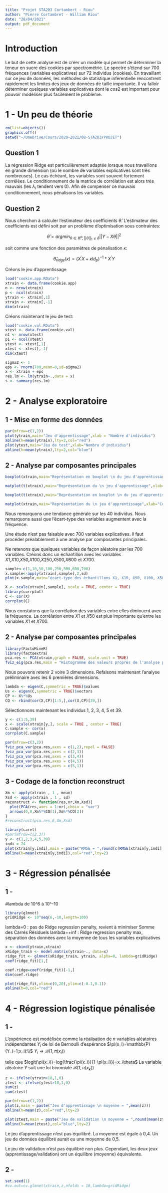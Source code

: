 ```yaml
---
title: "Projet STA203 Cortambert - Riou"
author: "Pierre Cortambret - William Riou"
date: "28/04/2021"
output: pdf_document
---
```

# Introduction

Le but de cette analyse est de créer un modèle qui permet de déterminer la teneur en sucre des cookies par spectrométrie. Le spectre s'étend sur 700 fréquences (variables explicatives) sur 72 individus (cookies). En travaillant sur ce jeu de données, les méthodes de statistique inférentielle rencontrent rapidement les limites des jeux de données de taille importante. Il va falloir déterminer quelques variables explicatives dont le $cos2$ est important pour pouvoir modéliser plus facilement le problème.

# 1 - Un peu de théorie
```r
rm(list=objects())
graphics.off()
setwd("~/OneDrive/Cours/2020-2021/08-STA203/PROJET")
```

## Question 1
La régression Ridge est particulièrement adaptée lorsque nous travaillons en grande dimension (où le nombre de variables explicatives sont très nombreuses). Le cas échéant, les variables sont souvent fortement corrélées. Le conditionnement de la matrice de corrélation est alors très mauvais (les $\lambda_i$ tendent vers $0$). Afin de compenser ce mauvais conditionnement, nous pénalisons les variables.

## Question 2
Nous cherchon à calculer l'estimateur des coefficients $\hat{\theta}$.
L'estimateur des coefficients est défini soit par un problème d'optimisation sous contraintes:

$$\hat{\theta} = argmin_{\theta \in \mathbb{R}^p;||\theta||_1 \leq \delta} ||Y-X \theta||^2$$

soit comme une fonction des paramètres de pénalisation $\kappa$:

$$\hat{\theta}_{ridge}(\kappa) = (X^{'}X+\kappa Id_p)^{-1}*X^{'}Y$$


Créons le jeu d'apprentissage
```r
load("cookie.app.RData")
xtrain <- data.frame(cookie.app)
n <- nrow(xtrain)
p <- ncol(xtrain)
ytrain <- xtrain[,1]
xtrain <- xtrain[,-1]
dim(xtrain)
```

Créons maintenant le jeu de test:
```r
load("cookie.val.RData")
xtest <- data.frame(cookie.val)
n1 <- nrow(xtest)
p1 <- ncol(xtest)
ytest <- xtest[,1]
xtest <- xtest[,-1]
dim(xtest)
```

```r
sigma2 <- 1
eps <- rnorm(700,mean=0,sd=sigma2)
x <- xtrain + eps
res.lm <- lm(ytrain~.,data = x)
s <- summary(res.lm)
```


# 2 - Analyse exploratoire

## 1 - Mise en forme des données

```r
par(mfrow=c(1,2))
plot(ytrain,main="Jeu d'apprentissage",xlab = "Nombre d'individus")
abline(h=mean(ytrain),lty=2,col="red")
plot(ytest,main="Jeu de test",xlab="Nombre d'individus")
abline(h=mean(ytrain),lty=2,col="blue")
```



## 2 - Analyse par composantes principales
```r
boxplot(xtrain,main="Représentation en boxplot \n du jeu d'apprentissage",xlab="Fréquences",ylim=c(0,2))

matplot(t(xtrain),main="Représentation du \n jeu d'apprentissage",xlab="Fréquences",ylab = "xtrain",ylim=c(0,2),type="l")

boxplot(t(xtrain),main="Représentation en boxplot \n du jeu d'apprentissage",xlab="Cookies",ylim=c(0,2))

matplot(xtrain,main="Représentation du \n jeu d'apprentissage",xlab="Cookies",ylab = "xtrain",ylim=c(0,2),type="l")

```
Nous remarquons une tendance générale sur les 40 individus. Nous remarquons aussi que l'écart-type des variables augmentent avec la fréquence.

Une étude n'est pas faisable avec 700 variables explicatives. Il faut procéder préalablement à une analyse par composantes principales. 

Ne retenons que quelques variables de façon aléatoire par les 700 variables.
Créons donc un échantillon avec les variables $X1$,$X10$,$X50$,$X100$,$X250$,$X500$,$X600$ et $X700$.
```r
sample<-c(1,10,50,100,250,500,600,700)
x.sample<-apply(xtrain[,sample],2,sd)
plot(x.sample,main="écart-type des échantillons X1, X10, X50, X100, X500 et X700",ylab="variance")
```

```r
X <- scale(xtrain[,sample], scale = TRUE, center = TRUE)
library(corrplot)
C <- cor(X)
corrplot(C)
```
Nous constatons que la corrélation des variables entre elles diminuent avec la fréquence. La corrélation entre $X1$ et $X50$ est plus importante qu'entre les variables $X1$ et $X700$.

## 2 - Analyse par composantes principales
```r
library(FactoMineR)
library(factoextra)
pca.res <- PCA(xtrain,graph = FALSE, scale.unit = TRUE)
fviz_eig(pca.res,main = "Histogramme des valeurs propres de l'analyse par composantes principales",addlabels = TRUE)
```
Nous pouvons retenir 2 voire 3 dimensions.
Refaisons maintenant l'analyse préliminaire avec les 6 premières dimensions.
```r
lambda <- eigen(C,symmetric = TRUE)$values
Us <- eigen(C,symmetric = TRUE)$vectors
CP <- X%*%Us
CQ <- rbind(cor(X,CP)[1:5,],cor(X,CP)[39,])
```


Sélectionnons maintenant les individus 1, 2, 3, 4, 5 et 39.

```r
y <- c(1:5,39)
x <- scale(xtrain[y,], scale = TRUE , center = TRUE)
C.sample <- cor(x)
corrplot(C.sample)
```



```r
par(mfrow=c(3,2))
fviz_pca_var(pca.res,axes = c(1,2),repel = FALSE)
fviz_pca_var(pca.res,axes = c(2,3))
fviz_pca_var(pca.res,axes = c(3,4))
fviz_pca_var(pca.res,axes = c(4,5))
fviz_pca_var(pca.res,axes = c(5,1))
```

## 3 - Codage de la fonction reconstruct
```r
Xm <- apply(xtrain , 1 , mean)
Xsd <- apply(xtrain , 1 , sd)
reconstruct <- function(res,nr,Xm,Xsd){
  plot(PCA(res,axes = 1:nr),choix = "var")
  arrows(0,0,Xm%*%CQ[1],Xm%*%CQ[2])
}
#reconstruct(pca.res,6,Xm,Xsd)
```



```r
library(caret)
#par(mfrow=c(2,3))
y <- c(1,2,3,4,5,39)
indi = 24
plot(xtrain[y,indi],main = paste("RMSE = ",round(c(RMSE(xtrain[y,indi],ytrain)),2),"\n MAE = ",round(c(MAE(xtrain[y,indi],ytrain))),4),ylab="X24")
abline(h=mean(xtrain[y,indi]),col="red",lty=2)
```

# 3 - Régression pénalisée

## 1 - 

#lambda de 10^6 à 10^-10
```r
library(glmnet)
gridRidge <- 10^seq(6,-10,length=100)
```
lambda=0 : pas de Ridge regression penalty, revient à minimiser Somme des Carrés Résiduels
lambda=+inf : Ridge regression penalty max, séparation des données avec la moyenne de tous les variables explicatives
```r
x <- cbind(ytrain,xtrain)
xRidge_train <- model.matrix(ytrain~., data=x)
ridge_fit <- glmnet(xRidge_train, ytrain, alpha=0, lambda=gridRidge)
coef(ridge_fit)[1,]

coef.ridge=coef(ridge_fit)[-1,]
dim(coef.ridge)

plot(ridge_fit,xlim=c(0,20),ylim=c(-0.1,0.1))
abline(h=0,col="red")
```

# 4 - Régression logistique pénalisée

## 1 -
L'expérience est modélisée comme la réalisation de $n$ variables aléatoires indépendantes $Y_i$ de loi de Bernoulli d'espérance $\pi(x_i)=\mathbb{P}(Y_i=1;x_i):\\$
$Y_i \rightarrow \mathcal{B}(1,\pi(x_i))$

telle que $logit(\pi(x_i))=log(\frac{\pi(x_i)}{1-\pi(x_i)})=x_i\theta$
La variable aléatoire $Y$ suit une loi binomiale $\mathcal{B}(1,\pi(x_k))$

```r
z <- ifelse(ytrain>18,1,0)
ztest <- ifelse(ytest>18,1,0)
sum(z)
sum(ztest)
```

```r
par(mfrow=c(1,2))
plot(z,main = paste("Jeu d'apprentissage \n moyenne = ",mean(z)))
abline(h=mean(z),col="red",lty=2)

plot(ztest,main = paste("Jeu de validation \n moyenne = ",round(mean(ztest),3)))
abline(h=mean(ztest),col="blue",lty=2)
```
Le jeu d'apprentissage n'est pas équilibré. La moyenne est égale à 0,4.
Un jeu de données équilibré aurait eu une moyenne de 0,5.

Le jeu de validation n'est pas équilibré non plus. Cependant, les deux jeux (apprentissage/validation) ont un équilibre (moyenne) équivalente.



## 2 - 
```r
set.seed(1)
#cv.out=cv.glmnet(xtrain,z,nfolds = 10,lambda=gridRidge) 
```

